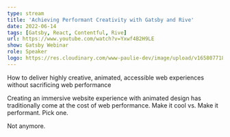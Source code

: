 ```yaml
---
type: stream
title: 'Achieving Performant Creativity with Gatsby and Rive'
date: 2022-06-14
tags: [Gatsby, React, Contentful, Rive]
url: https://www.youtube.com/watch?v=Yxwf4B2H9LE
show: Gatsby Webinar
role: Speaker
logo: https://res.cloudinary.com/www-paulie-dev/image/upload/v1658077182/paulie.dev/Logos/gatsby-logo_dgbkjm.png
---
```


How to deliver highly creative, animated, accessible web experiences without sacrificing web performance

Creating an immersive website experience with animated design has traditionally come at the cost of web performance.
Make it cool vs. Make it performant. Pick one.

Not anymore.

<YouTube id='Yxwf4B2H9LE' />
